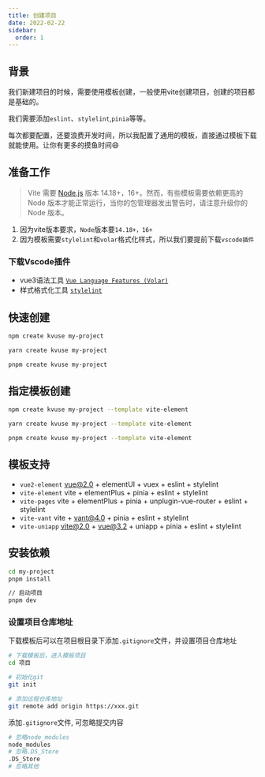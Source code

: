 ```yaml
---
title: 创建项目
date: 2022-02-22
sidebar:
  order: 1
---
```



## 背景

我们新建项目的时候，需要使用模板创建，一般使用vite创建项目，创建的项目都是基础的。

我们需要添加`eslint`、`stylelint`,`pinia`等等。

每次都要配置，还要浪费开发时间，所以我配置了通用的模板，直接通过模板下载就能使用。让你有更多的摸鱼时间😄

## 准备工作

>Vite 需要 [Node.js](https://nodejs.org/en/) 版本 14.18+，16+。然而，有些模板需要依赖更高的 Node 版本才能正常运行，当你的包管理器发出警告时，请注意升级你的 Node 版本。
>
1. 因为vite版本要求，`Node`版本要`14.18+，16+`
2. 因为模板需要`stylelint`和`volar`格式化样式，所以我们要提前下载`vscode插件`

### 下载Vscode插件

- vue3语法工具  [`Vue Language Features (Volar)`](https://marketplace.visualstudio.com/items?itemName=Vue.volar)
- 样式格式化工具   [`stylelint`](https://marketplace.visualstudio.com/items?itemName=stylelint.vscode-stylelint)

## 快速创建

```bash
npm create kvuse my-project

yarn create kvuse my-project

pnpm create kvuse my-project
```

## 指定模板创建

```bash
npm create kvuse my-project --template vite-element

yarn create kvuse my-project --template vite-element

pnpm create kvuse my-project --template vite-element

```

## 模板支持

- `vue2-element` vue@2.0 + elementUI + vuex + eslint + stylelint
- `vite-element` vite + elementPlus + pinia + eslint + stylelint
- `vite-pages` vite + elementPlus + pinia + unplugin-vue-router + eslint + stylelint
- `vite-vant` vite + vant@4.0 + pinia + eslint + stylelint
- `vite-uniapp` vite@2.0 + vue@3.2 + uniapp + pinia + eslint + stylelint

## 安装依赖

```bash
cd my-project
pnpm install

// 启动项目
pnpm dev
```

### 设置项目仓库地址

下载模板后可以在项目根目录下添加`.gitignore`文件，并设置项目仓库地址

```bash
# 下载模板后，进入模板项目
cd 项目

# 初始化git
git init 

# 添加远程仓库地址
git remote add origin https://xxx.git 

```

添加`.gitignore`文件, 可忽略提交内容

```bash
# 忽略node_modules
node_modules
# 忽略.DS_Store
.DS_Store
# 忽略其他
```
